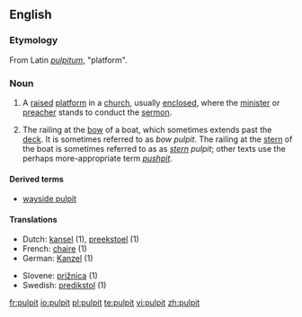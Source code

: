 ==English==

===Etymology===
From Latin ''[[pulpitum]]'', "platform".

===Noun===
{{en-noun}}

# A [[raised]] [[platform]] in a [[church]], usually [[enclosed]], where the [[minister]] or [[preacher]] stands to conduct the [[sermon]].
# {{context|obsolete|nautical}} The railing at the [[bow]] of a boat, which sometimes extends past the [[deck]].  It is sometimes referred to as ''bow'' ''pulpit''.  The railing at the [[stern]] of the boat is sometimes referred to as as ''[[stern]]'' ''pulpit''; other texts use the perhaps more-appropriate term ''[[pushpit]]''.

====Derived terms====
*[[wayside pulpit]]

====Translations====
{{trans-top}}
*Dutch: [[kansel]] {{m}} (1), [[preekstoel]] {{m}} (1)
*French: [[chaire]] {{f}} (1)
*German: [[Kanzel]] {{f}} (1)
{{trans-mid}}
*Slovene: [[prižnica]] {{f}} (1)
*Swedish: [[predikstol]] {{f}} (1)
{{trans-bottom}}

[[fr:pulpit]]
[[io:pulpit]]
[[pl:pulpit]]
[[te:pulpit]]
[[vi:pulpit]]
[[zh:pulpit]]